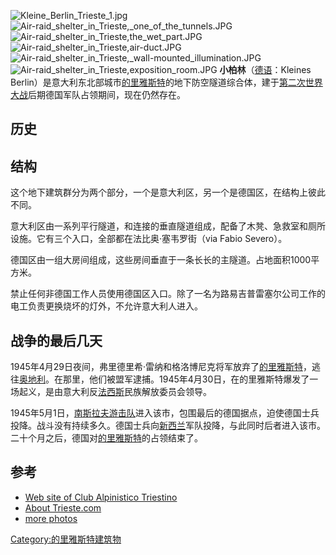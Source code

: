 [[File:Kleine_Berlin_Trieste_1.jpg|right]]
[[File:Air-raid_shelter_in_Trieste,_one_of_the_tunnels.JPG|right]]
[[File:Air-raid_shelter_in_Trieste,the_wet_part.JPG|right]]
[[File:Air-raid_shelter_in_Trieste,air-duct.JPG|right]]
[[File:Air-raid_shelter_in_Trieste,_wall-mounted_illumination.JPG|right]]
[[File:Air-raid_shelter_in_Trieste,exposition_room.JPG|right]]
'''小柏林'''（[[德语|德语]]：Kleines Berlin）是意大利东北部城市[[的里雅斯特|的里雅斯特]]的地下防空隧道综合体，建于[[第二次世界大战|第二次世界大战]]后期德国军队占领期间，现在仍然存在。

==历史==

==结构==
这个地下建筑群分为两个部分，一个是意大利区，另一个是德国区，在结构上彼此不同。

意大利区由一系列平行隧道，和连接的垂直隧道组成，配备了木凳、急救室和厕所设施。它有三个入口，全部都在法比奥·塞韦罗街（via Fabio Severo）。

德国区由一组大房间组成，这些房间垂直于一条长长的主隧道。占地面积1000平方米。

禁止任何非德国工作人员使用德国区入口。除了一名为路易吉普雷塞尔公司工作的电工负责更换烧坏的灯外，不允许意大利人进入。

==战争的最后几天==
1945年4月29日夜间，弗里德里希·雷纳和格洛博尼克将军放弃了[[的里雅斯特|的里雅斯特]]，逃往[[奥地利|奥地利]]。在那里，他们被盟军逮捕。1945年4月30日，在的里雅斯特爆发了一场起义，是由意大利反[[法西斯|法西斯]]民族解放委员会领导。

1945年5月1日，[[南斯拉夫游击队|南斯拉夫游击队]]进入该市，包围最后的德国据点，迫使德国士兵投降。战斗没有持续多久。德国士兵向[[新西兰|新西兰]]军队投降，与此同时后者进入该市。二十个月之后，德国对[[的里雅斯特|的里雅斯特]]的占领结束了。

==参考==
* [http://www.cat.ts.it/index.php?option=com_content&view=article&id=737&Itemid=152 Web site of Club Alpinistico Triestino] {{Wayback|url=http://www.cat.ts.it/index.php?option=com_content&view=article&id=737&Itemid=152 |date=20201020210825 }}
* [http://www.trieste.com/vacanze/luoghi/kleineberlin.html  About Trieste.com] {{Wayback|url=http://www.trieste.com/vacanze/luoghi/kleineberlin.html |date=20181121063213 }}
* [http://digilander.libero.it/speleologia/html/kleine.html more photos] {{Wayback|url=http://digilander.libero.it/speleologia/html/kleine.html |date=20160305012444 }}
{{coord|45|39|20|N|13|46|41|E|region:IT_type:landmark_source:kolossus-itwiki|display=title}}
[[Category:的里雅斯特建筑物|Category:的里雅斯特建筑物]]